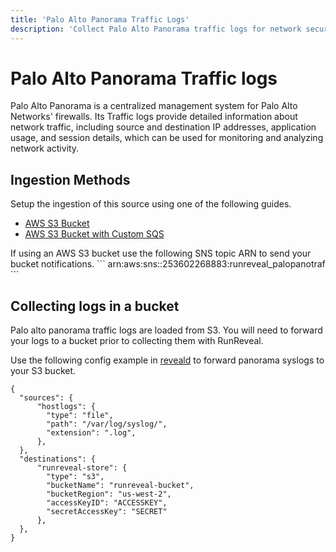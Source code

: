```yaml
---
title: 'Palo Alto Panorama Traffic Logs'
description: 'Collect Palo Alto Panorama traffic logs for network security monitoring. Track network traffic, application usage, and session details for comprehensive firewall analysis.'
---
```



# Palo Alto Panorama Traffic logs

Palo Alto Panorama is a centralized management system for Palo Alto Networks' firewalls. Its Traffic logs provide detailed information about network traffic, including source and destination IP addresses, application usage, and session details, which can be used for monitoring and analyzing network activity.

## Ingestion Methods

Setup the ingestion of this source using one of the following guides.

- [AWS S3 Bucket](/sources/object-storage/s3.mdx)
- [AWS S3 Bucket with Custom SQS](/sources/object-storage/external-s3.mdx)

<Callout type='info'>
If using an AWS S3 bucket use the following SNS topic ARN to send your bucket notifications.
```
arn:aws:sns:<REGION>:253602268883:runreveal_palopanotraf
```
</Callout>

## Collecting logs in a bucket

Palo alto panorama traffic logs are loaded from S3.
You will need to forward your logs to a bucket prior to collecting them with RunReveal.

Use the following config example in [reveald](/sources/source-types/reveald) to forward panorama syslogs to your S3 bucket.

```
{
  "sources": {
      "hostlogs": {
        "type": "file",
        "path": "/var/log/syslog/",
        "extension": ".log",
      },
  },
  "destinations": {
      "runreveal-store": {
        "type": "s3",
        "bucketName": "runreveal-bucket",
        "bucketRegion": "us-west-2",
        "accessKeyID": "ACCESSKEY",
        "secretAccessKey": "SECRET"
      },
  },
}
```
